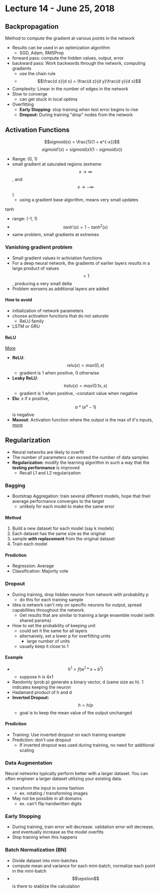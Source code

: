 # Lecture 14 - June 25, 2018

## Backpropagation

Method to compute the gradient at various points in the network
- Results can be used in an optimization algorithm
  - SGD, Adam, RMSProp
- forward pass: compute the hidden values, output, error
- backward pass: Work backwards through the network, computing gradients
  - use the chain rule
  - $$\frac{d z}{d x} = \frac{d z}{d y}\frac{d y}{d x}$$
- Complexity: Linear in the number of edges in the network
- Slow to converge
  - can get stuck in local optima
- Overfitting
  - **Early Stopping**: stop training when test error begins to rise
  - **Dropout:** During training "drop" nodes from the network

## Activation Functions

$$sigmoid(x) = \frac{1}{1 + e^{-x}}$$
$$sigmoid'(x) = sigmoid(x)(1 - sigmoid(x))$$
- Range: (0, 1)
- small gradient at saturated regions (extreme $$x \rightarrow \infty$$, and $$x \rightarrow -\infty$$)
  - using a gradient base algorithm, means very small updates

tanh
- range: (-1, 1)
- $$tanh'(x) = 1 - tanh^2(x)$$
- same problem, small gradients at extremes

### Vanishing gradient problem
- Small gradient values in activiation functions
- For a deep neural network, the gradients of earlier layers results in a large product of values $$< 1$$, producing a very small delta
- Problem worsens as additional layers are added

#### How to avoid
- initialization of network parameters
- choose activation functions that do not saturate
  - ReLU family
- LSTM or GRU

#### ReLU

[More](https://keras.io/activations/#elu)

- **ReLU**: $$relu(x) = max(0, x)$$
  - gradient is 1 when positive, 0 otherwise
- **Leaky ReLU**: $$lrelu(x) = max(0.1x, x)$$
  - gradient is 1 when positive, -constant value when negative
- **Elu**: x if x positive, $$\alpha * (e^x - 1)$$ is negative
- **Maxout**: Activation function where the output is the max of it's inputs, [more](https://stats.stackexchange.com/questions/129698/what-is-maxout-in-neural-network)

## Regularization
- Neural networks are likely to overfit
- The number of parameters can exceed the number of data samples
- **Regularization**: modify the learning algorithm in such a way that the **testing performance** is improved
  - Recall L1 and L2 regularization

### Bagging
- Bootstrap Aggregation: train several different models, hope that their average performance converges to the target
  - unlikely for each model to make the same error

#### Method
1. Build a new dataset for each model (say k models)
2. Each dataset has the same size as the original
3. sample **with replacement** from the original dataset
4. Train each model

#### Prediction
- Regression: Average
- Classification: Majority vote

### Dropout
- During training, drop hidden neuron from network with probability p
  - do this for each training sample
- Idea is network can't rely on specific neurons for output, spread capabilities throughout the network.
  - Get results that are similar to training a large ensemble model (with shared params)
- How to set the probability of keeping unit
  - could set it the same for all layers
  - alternaively, set a lower p for overfitting units
    - large number of units
  - usually keep it close to 1

#### Example
- $$h^1 = f(w^1 * x + b^1)$$
  - suppose h is 4x1
- Randomly (prob p) generate a binary vector, d (same size as h). 1 indicates keeping the neuron
- Hadamard product of h and d
- **Inverted Dropout:** $$h = h/p$$
  - goal is to keep the mean value of the output unchanged

#### Prediction
- Training: Use inverted dropout on each training example
- Prediction: don't use dropout
  - If inverted dropout was used during training, no need for additional scaling

### Data Augmentation

Neural networks typically perform better with a larger dataset. You can often engineer a larger dataset utilizing your existing data.
- transform the input in some fashion
  - ex. rotating / transforming images
- May not be possible in all domains
  - ex. can't flip handwritten digits

### Early Stopping
- During training, train error will decrease. validation error will decrease, and eventually increase as the model overfits
- Stop training when this happens

### Batch Normalization (BN)
- Divide dataset into mini-batches
- compute mean and variance for each mini-batch, normalize each point in the mini-batch
- $$\epslion$$ is there to stablize the calculation
